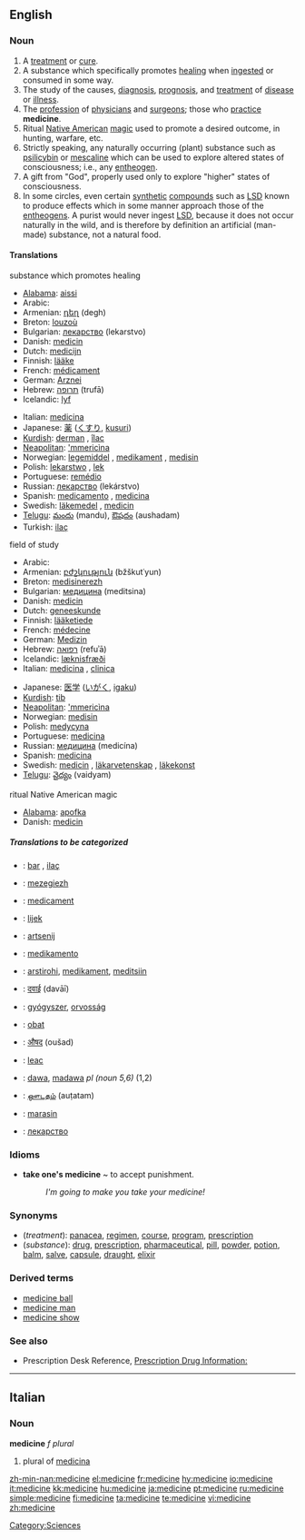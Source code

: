 ==English==
{{wikipedia}}
===Noun===
{{en-noun}}

# A [[treatment]] or [[cure]].
# A substance which specifically promotes [[healing]] when [[ingest]]ed or consumed in some way.
# The study of the causes, [[diagnosis]], [[prognosis]], and [[treatment]] of [[disease]] or [[illness]].
# The [[profession]] of [[physician]]s and [[surgeon]]s; those who [[practice]] '''medicine'''.
# Ritual [[Native American]] [[magic]] used to promote a desired outcome, in hunting, warfare, etc.
# Strictly speaking, any naturally occurring (plant) substance such as [[psilicybin]] or [[mescaline]] which can be used to explore altered states of consciousness; i.e., any [[entheogen]].
# A gift from "God", properly used only to explore "higher" states of consciousness.
# In some circles, even certain [[synthetic]] [[compounds]] such as [[LSD]] known to produce effects which in some manner approach those of the [[entheogens]].  A purist would never ingest [[LSD]], because it does not occur naturally in the wild, and is therefore by definition an artificial (man-made) substance, not a natural food.

====Translations====
;substance which promotes healing 
{{top}}
*[[Alabama]]: [[aissi]]
*Arabic: {{ARchar|[[دواء]]}} {{m}}
*Armenian: [[դեղ]] (degh)
*Breton: [[louzoù]] {{p}}
*Bulgarian: [[лекарство]] (lekarstvo) {{n}}
*Danish: [[medicin]]
*Dutch: [[medicijn]]
*Finnish: [[lääke]]
*French: [[médicament]] {{m}}
*German: [[Arznei]] {{f}}
*Hebrew: [[תרופה]] (trufā) {{f}}
*Icelandic: [[lyf]] {{n}}
{{mid}}
*Italian: [[medicina]] {{f}}
*Japanese: [[薬]] ([[くすり]], [[kusuri]])
*[[Kurdish]]: [[derman]] {{m}}, [[îlac]] {{m}}
*[[Neapolitan]]: [['mmericìna]] {{f}}
*Norwegian: [[legemiddel]] {{n}}, [[medikament]] {{n}}, [[medisin]] {{m}}
*Polish: [[lekarstwo]] {{n}}, [[lek]] {{m}}
*Portuguese: [[remédio]] {{m}}
*Russian: [[лекарство]] (lekárstvo) {{n}}
*Spanish: [[medicamento]] {{m}}, [[medicina]] {{f}}
*Swedish: [[läkemedel]] {{n}}, [[medicin]] {{c}}
*[[Telugu]]: [[మందు]] (mandu), [[ఔషదం]] (aushadam)
*Turkish: [[ilaç]]
{{bottom}}

;field of study
{{top}}
*Arabic: {{ARchar|[[الطب]]}} {{m}}
*Armenian: [[բժշկություն]] (bžškut῾yun)
*Breton: [[medisinerezh]] {{m}}
*Bulgarian: [[медицина]] (meditsina) {{f}}
*Danish: [[medicin]]
*Dutch: [[geneeskunde]]
*Finnish: [[lääketiede]]
*French: [[médecine]] {{f}}
*German: [[Medizin]] {{f}}
*Hebrew: [[רפואה]] (refuʾā) {{f}}
*Icelandic: [[læknisfræði]] {{f}}
*Italian: [[medicina]] {{f}}, [[clinica]] {{f}}
{{mid}}
*Japanese: [[医学]] ([[いがく]], [[igaku]])
*[[Kurdish]]: [[tib]] {{f}}
*[[Neapolitan]]: [['mmericìna]] {{f}}
*Norwegian: [[medisin]] {{m}}
*Polish: [[medycyna]] {{f}}
*Portuguese: [[medicina]] {{f}}
*Russian: [[медицина]] (medicína) {{f}}
*Spanish: [[medicina]] {{f}}
*Swedish: [[medicin]] {{c}}, [[läkarvetenskap]] {{c}}, [[läkekonst]] {{c}}
*[[Telugu]]: [[వైద్యం]] (vaidyam)
{{bottom}}

;ritual Native American magic
{{top}}
*[[Alabama]]: [[apofka]]
*Danish: [[medicin]]
{{bottom}}

=====Translations to be categorized=====
{{checktrans}}
{{top}}
*{{ttbc|Albanian}}: [[bar]] {{m}}, [[ilaç]] {{m}}
*{{ttbc|Breton}}: [[mezegiezh]] {{f}}
*{{ttbc|Catalan}}: [[medicament]] {{m}}
*{{ttbc|Croatian}}: [[lijek]] {{m}}
*{{ttbc|Dutch}}: [[artsenij]]
*{{ttbc|Esperanto}}: [[medikamento]]
*{{ttbc|Estonian}}: [[arstirohi]], [[medikament]], [[meditsiin]]
*{{ttbc|Hindi}}: [[दवाई]] (davāī)
*{{ttbc|Hungarian}}: [[gyógyszer]], [[orvosság]]
{{mid}}
*{{ttbc|Indonesian}}: [[obat]]
*{{ttbc|Marathi}}: [[औषद]] (oušad)
*{{ttbc|Romanian}}: [[leac]] {{mf}}
*{{ttbc|Swahili}}: [[dawa]], [[madawa]] ''pl (noun 5,6)'' (1,2)
*{{ttbc|Tamil}}: [[ஔடதம்]] (auṭatam)
*{{ttbc|Tok Pisin}}: [[marasin]]
*{{ttbc|Ukrainian}}: [[лекарство]] {{n}}
{{bottom}}

===Idioms===
*'''take one's medicine''' ~ to accept punishment.
*:''I'm going to make you take your medicine!''

===Synonyms===
*(''treatment''): [[panacea]], [[regimen]], [[course]], [[program]], [[prescription]]
*(''substance''): [[drug]], [[prescription]], [[pharmaceutical]], [[pill]], [[powder]], [[potion]], [[balm]], [[salve]], [[capsule]], [[draught]], [[elixir]]

===Derived terms===
*[[medicine ball]]
*[[medicine man]]
*[[medicine show]]

===See also===
*Prescription Desk Reference, [http://prescriptiondesk.com Prescription Drug Information:]

----

==Italian==

===Noun===
'''medicine''' ''f plural''

# plural of [[medicina]]

[[Category:Sciences]]

[[zh-min-nan:medicine]]
[[el:medicine]]
[[fr:medicine]]
[[hy:medicine]]
[[io:medicine]]
[[it:medicine]]
[[kk:medicine]]
[[hu:medicine]]
[[ja:medicine]]
[[pt:medicine]]
[[ru:medicine]]
[[simple:medicine]]
[[fi:medicine]]
[[ta:medicine]]
[[te:medicine]]
[[vi:medicine]]
[[zh:medicine]]